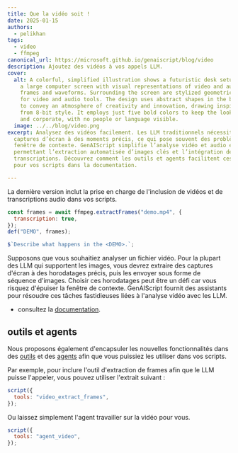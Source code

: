 ```yaml
---
title: Que la vidéo soit !
date: 2025-01-15
authors:
  - pelikhan
tags:
  - video
  - ffmpeg
canonical_url: https://microsoft.github.io/genaiscript/blog/video
description: Ajoutez des vidéos à vos appels LLM.
cover:
  alt: A colorful, simplified illustration shows a futuristic desk setup. There's
    a large computer screen with visual representations of video and audio, like
    frames and waveforms. Surrounding the screen are stylized geometric symbols
    for video and audio tools. The design uses abstract shapes in the background
    to convey an atmosphere of creativity and innovation, drawing inspiration
    from 8-bit style. It employs just five bold colors to keep the look clear
    and corporate, with no people or language visible.
  image: ../../blog/video.png
excerpt: Analysez des vidéos facilement. Les LLM traditionnels nécessitent des
  captures d’écran à des moments précis, ce qui pose souvent des problèmes de
  fenêtre de contexte. GenAIScript simplifie l’analyse vidéo et audio en
  permettant l’extraction automatisée d’images clés et l’intégration de
  transcriptions. Découvrez comment les outils et agents facilitent ces tâches
  pour vos scripts dans la documentation.

---
```



<BlogNarration />

La dernière version inclut la prise en charge de l'inclusion de vidéos et de transcriptions audio dans vos scripts.

```js wrap
const frames = await ffmpeg.extractFrames("demo.mp4", {
  transcription: true,
});
def("DEMO", frames);

$`Describe what happens in the <DEMO>.`;
```

Supposons que vous souhaitiez analyser un fichier vidéo. Pour la plupart des LLM qui supportent les images, vous devrez extraire des captures d'écran à des horodatages précis, puis les envoyer sous forme de séquence d'images. Choisir ces horodatages peut être un défi car vous risquez d'épuiser la fenêtre de contexte. GenAIScript fournit des assistants pour résoudre ces tâches fastidieuses liées à l'analyse vidéo avec les LLM.

* consultez la [documentation](../../reference/scripts/videos/).

## outils et agents

Nous proposons également d'encapsuler les nouvelles fonctionnalités dans des [outils](../../reference/scripts/tools/) et des [agents](../../reference/scripts/agents/) afin que vous puissiez les utiliser dans vos scripts.

Par exemple, pour inclure l'outil d'extraction de frames afin que le LLM puisse l'appeler, vous pouvez utiliser l'extrait suivant :

```js wrap
script({
  tools: "video_extract_frames",
});
```

Ou laissez simplement l'agent travailler sur la vidéo pour vous.

```js wrap
script({
  tools: "agent_video",
});
```
